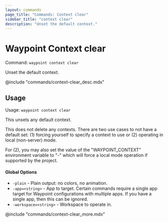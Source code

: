 ```yaml
---
layout: commands
page_title: "Commands: Context clear"
sidebar_title: "context clear"
description: "Unset the default context."
---
```


# Waypoint Context clear

Command: `waypoint context clear`

Unset the default context.

@include "commands/context-clear_desc.mdx"

## Usage

Usage: `waypoint context clear`


  This unsets any default context.

  This does not delete any contexts. There are two use cases to not have
  a default set: (1) forcing yourself to specify a context to use or
  (2) operating in local (non-server) mode.

  For (2), you may also set the value of the "WAYPOINT_CONTEXT" environment
  variable to "-" which will force a local mode operation if supported by
  the project.

#### Global Options

- `-plain` - Plain output: no colors, no animation.
- `-app=<string>` - App to target. Certain commands require a single app target for Waypoint configurations with multiple apps. If you have a single app, then this can be ignored.
- `-workspace=<string>` - Workspace to operate in.

@include "commands/context-clear_more.mdx"
